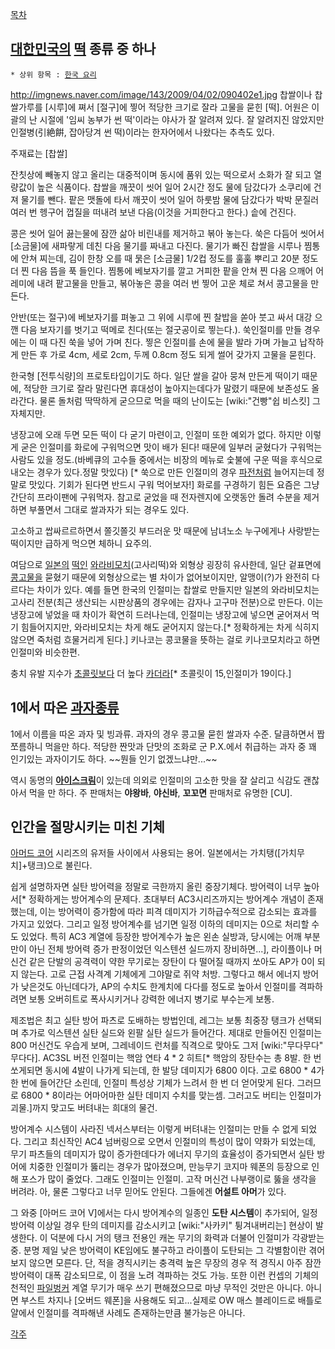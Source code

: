 [[목차]]

== [[대한민국]]의 [[떡]] 종류 중 하나 ==
 * 상위 항목 : [[한국 요리]]

http://imgnews.naver.com/image/143/2009/04/02/090402e1.jpg
찹쌀이나 찹쌀가루를 [시루]에 쪄서 [절구]에 찧어 적당한 크기로 잘라 고물을 묻힌 [떡]. 어원은 이괄의 난 시절에 '임씨 농부가 썬 떡'이라는 야사가 잘 알려져 있다. 잘 알려지진 않았지만 인절병(引絶餠, 잡아당겨 썬 떡)이라는 한자어에서 나왔다는 추측도 있다.

주재료는 [찹쌀]

잔칫상에 빼놓지 않고 올리는 대중적이며 동시에 품위 있는 떡으로서 소화가 잘 되고 열량값이 높은 식품이다. 찹쌀을 깨끗이 씻어 일어 2시간 정도 물에 담갔다가 소쿠리에 건져 물기를 뺀다. 팥은 맷돌에 타서 깨끗이 씻어 일어 하룻밤 물에 담갔다가 박박 문질러 여러 번 헹구어 껍질을 떠내려 보낸 다음(이것을 거피한다고 한다.) 솥에 건진다. 

콩은 씻어 일어 끓는물에 잠깐 삶아 비린내를 제거하고 볶아 놓는다. 쑥은 다듬어 씻어서 [소금물]에 새파랗게 데친 다음 물기를 짜내고 다진다. 물기가 빠진 찹쌀을 시루나 찜통에 안쳐 찌는데, 김이 한창 오를 때 묽은 [소금물] 1/2컵 정도를 훌훌 뿌리고 20분 정도 더 찐 다음 뜸을 푹 들인다. 찜통에 베보자기를 깔고 거피한 팥을 안쳐 찐 다음 으깨어 어레미에 내려 팥고물을 만들고, 볶아놓은 콩을 여러 번 찧어 고운 체로 쳐서 콩고물을 만든다. 

안반(또는 절구)에 베보자기를 펴놓고 그 위에 시루에 찐 찰밥을 쏟아 붓고 싸서 대강 으깬 다음 보자기를 벗기고 떡메로 친다(또는 절굿공이로 찧는다.). 쑥인절미를 만들 경우에는 이 때 다진 쑥을 넣어 가며 친다. 찧은 인절미를 손에 물을 발라 가며 가늘고 납작하게 만든 후 가로 4cm, 세로 2cm, 두께 0.8cm 정도 되게 썰어 갖가지 고물을 묻힌다.

한국형 [전투식량]의 프로토타입이기도 하다. 일단 쌀을 갈아 뭉쳐 만든게 떡이기 때문에, 적당한 크기로 잘라 말린다면 휴대성이 높아지는데다가 말렸기 때문에 보존성도 올라간다. 물론 돌처럼 딱딱하게 굳으므로 먹을 때의 난이도는 [wiki:"건빵"쉽 비스킷] 그 자체지만.

냉장고에 오래 두면 모든 떡이 다 굳기 마련이고, 인절미 또한 예외가 없다. 하지만 이렇게 굳은 인절미를 화로에 구워먹으면 맛이 배가 된다! 때문에 일부러 굳혔다가 구워먹는 사람도 있을 정도.(바베큐의 고수들 중에서는 비장의 메뉴로 숯불에 구운 떡을 후식으로 내오는 경우가 있다.정말 맛있다) [* 쑥으로 만든 인절미의 경우 [[파전]]처럼 늘어지는데 정말로 맛있다. 기회가 된다면 반드시 구워 먹어보자!]  화로를 구경하기 힘든 요즘은 그냥 간단히 프라이팬에 구워먹자.
참고로 굳었을 때 전자렌지에 오랫동안 돌려 수분을 제거하면 부풀면서 그대로 쌀과자가 되는 경우도 있다.

고소하고 쌉싸르르하면서 쫄깃쫄깃 부드러운 맛 때문에 남녀노소 누구에게나 사랑받는 떡이지만 급하게 먹으면 체하니 요주의.

여담으로 [[일본]]의 [[떡]]인 [[와라비모치]](고사리떡)와 외형상 굉장히 유사한데, 일단 겉표면에 [[콩고물]]을 묻혔기 때문에 외형상으로는 별 차이가 없어보이지만, 알맹이(?)가 완전히 다르다는 차이가 있다. 예를 들면 한국의 인절미는 찹쌀로 만들지만 일본의 와라비모치는 고사리 전분(최근 생산되는 시판상품의 경우에는 감자나 고구마 전분)으로 만든다. 이는 냉장고에 넣었을 때 차이가 확연히 드러나는데, 인절미는 냉장고에 넣으면 굳어져서 먹기 힘들어지지만, 와라비모치는 차게 해도 굳어지지 않는다.[* 정확하게는 차게 식히지 않으면 죽처럼 흐물거리게 된다.] 키나코는 콩코물을 뜻하는 걸로 키나코모치라고 하면 인절미와 비슷한편. 

충치 유발 지수가 [[초콜릿]]보다 더 높다 [[카더라]][* 초콜릿이 15,인절미가 19이다.]
== 1에서 따온 [[과자]]종류 ==
1에서 이름을 따온 과자 및 빙과류. 과자의 경우 콩고물 묻힌 쌀과자 수준. 달큼하면서 짭쪼름하니 먹을만 하다. 적당한 짠맛과 단맛의 조화로 군 P.X.에서 취급하는 과자 중 꽤 인기있는 과자이기도 하다. ~~뭔들 인기 없겠느냐만...~~ 

역시 동명의 '''[[아이스크림]]'''이 있는데 의외로 인절미의 고소한 맛을 잘 살리고 식감도 괜찮아서 먹을 만 하다. 주 판매처는 '''야왕바''', '''야신바''', '''꼬꼬면''' 판매처로 유명한 [CU].

== '''인'''간을 '''절'''망시키는 '''미'''친 기체 ==
[[아머드 코어]] 시리즈의 유저들 사이에서 사용되는 용어. 일본에서는 가치탱([가치무치]+탱크)으로 불린다.

쉽게 설명하자면 실탄 방어력을 정말로 극한까지 올린 중장기체다. 방어력이 너무 높아서[* 정확하게는 방어계수의 문제다. 초대부터 AC3시리즈까지는 방어계수 개념이 존재했는데, 이는 방어력이 증가함에 따라 피격 데미지가 기하급수적으로 감소되는 효과를 가지고 있었다. 그리고 일정 방어계수를 넘기면 일정 이하의 데미지는 0으로 처리할 수도 있었다. 특히 AC3 계열에 등장한 방어계수가 높은 왼손 실방과, 당시에는 어깨 부분만이 아닌 전체 방어력 증가 판정이었던 익스텐션 실드까지 장비하면...], 라이플이나 머신건 같은 단발의 공격력이 약한 무기로는 장탄이 다 떨어질 때까지 쏘아도 AP가 0이 되지 않는다. 고로 근접 사격계 기체에게 그야말로 쥐약 처방. 그렇다고 해서 에너지 방어가 낮은것도 아닌데다가, AP의 수치도 한계치에 다다를 정도로 높아서 인절미를 격파하려면 보통 오버히트로 폭사시키거나 강력한 에너지 병기로 부수는게 보통.

제조법은 최고 실탄 방어 파츠로 도배하는 방법인데, 레그는 보통 최중장 탱크가 선택되며 추가로 익스텐션 실탄 실드와 왼팔 실탄 실드가 들어간다. 제대로 만들어진 인절미는 800 머신건도 우습게 보며, 그레네이드 런처를 직격으로 맞아도 그저 [wiki:"무다무다" 무다다]. AC3SL 버전 인절미는 핵암 연타 4 * 2 히트[* 핵암의 장탄수는 총 8발. 한 번 쏘게되면 동시에 4발이 나가게 되는데, 한 발당 데미지가 6800 이다. 고로 6800 * 4가 한 번에 들어간단 소린데, 인절미 특성상 기체가 느려서 한 번 더 얻어맞게 된다. 그러므로 6800 * 8이라는 어마어마한 실탄 데미지 수치를 맞는셈. 그러고도 버티는 인절미가 괴물.]까지 맞고도 버텨내는 희대의 물건.

방어계수 시스템이 사라진 넥서스부터는 이렇게 버텨내는 인절미는 만들 수 없게 되었다. 그리고 최신작인 AC4 넘버링으로 오면서 인절미의 특성이 많이 약화가 되었는데, 무기 파츠들의 데미지가 많이 증가한데다가 에너지 무기의 효율성이 증가되면서 실탄 방어에 치중한 인절미가 뚫리는 경우가 많아졌으며, 만능무기 코지마 웨폰의 등장으로 인해 포스가 많이 줄었다. 그래도 인절미는 인절미. 고작 머신건 나부랭이로 뚫을 생각을 버려라. 아, 물론 그렇다고 너무 믿어도 안된다. 그들에겐 '''어설트 아머'''가 있다.

그 와중 [아머드 코어 V]에서는 다시 방어계수의 일종인 '''도탄 시스템'''이 추가되어, 일정 방어력 이상일 경우 탄의 데미지를 감소시키고 [wiki:"사카키" 튕겨내버리는] 현상이 발생한다. 이 덕분에 다시 거의 탱크 전용인 캐논 무기의 화력과 더불어 인절미가 각광받는 중. 분명 제일 낮은 방어력이 KE임에도 불구하고 라이플이 도탄되는 그 각별함이란 겪어보지 않으면 모른다. 단, 적을 경직시키는 충격력 높은 무장의 경우 적 경직시 아주 잠깐 방어력이 대폭 감소되므로, 이 점을 노려 격파하는 것도 가능. 또한 이런 컨셉의 기체의 천적인 [[파일벙커]] 계열 무기가 매우 쓰기 편해졌으므로 마냥 무적인 것만은 아니다. 아니면 부스트 차지나 [오버드 웨폰]을 사용해도 되고...실제로 OW 매스 블레이드로 배틀로얄에서 인절미를 격파해낸 사례도 존재하는만큼 불가능은 아니다.

[[각주]]
